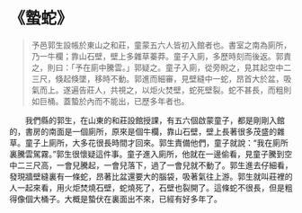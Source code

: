 # 《蟄蛇》

> 予邑郭生設帳於東山之和莊，童蒙五六人皆初入館者也。書室之南為廁所，乃一牛欄；靠山石壁，壁上多雜草蓁莽。童子入廁，多歷時刻而後返。郭責之，則曰：「予在廁中騰雲。」郭疑之。童子入廁，從旁睨之，見其起空中二三尺，倏起倏墜，移時不動。郭進而細審，見壁縫中一蛇，昂首大於盆，吸氣而上。遂遍告莊人，共視之，以炬火焚壁，蛇死壁裂。蛇不甚長，而粗則如巨桶。蓋蟄於內而不能出，已歷多年者也。

&emsp;&emsp;我們縣的郭生，在山東的和莊設館授課，有五六個啟蒙童子，都是剛剛入館的，書房的南面是一個廁所，原來是個牛欄，靠山石壁，壁上長著很多茂盛的雜草。童子上廁所，大多花很長時間才回來。郭生責備他們，童子就說：“我在廁所裏騰雲駕霧。”郭生很懷疑這件事。童子進入廁所，他就在一邊偷看，見童子騰到空中二三尺高，一會兒騰起，一會兒落下，過了一會兒就不動了。郭生進去仔細看，發現牆壁縫裏有一條蛇，昂著比盆還要大的腦袋，吸著氣往上游。郭生就叫莊裡的人一起來看，用火炬焚燒石壁，蛇燒死了，石壁也裂開了。這條蛇不很長，但是粗得像個大桶子。大概是蟄伏在裏面出不來，已經有好多年了。
